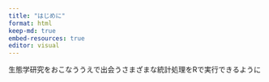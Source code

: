 ```yaml
---
title: "はじめに"
format: html
keep-md: true
embed-resources: true
editor: visual
---
```


生態学研究をおこなううえで出会うさまざまな統計処理をRで実行できるように
